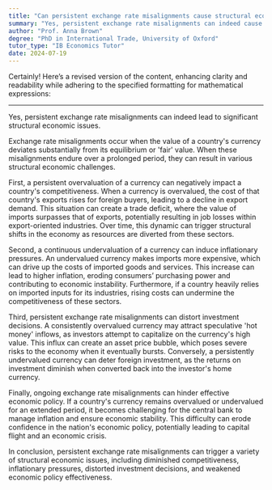 ```yaml
---
title: "Can persistent exchange rate misalignments cause structural economic issues?"
summary: "Yes, persistent exchange rate misalignments can indeed cause structural economic issues."
author: "Prof. Anna Brown"
degree: "PhD in International Trade, University of Oxford"
tutor_type: "IB Economics Tutor"
date: 2024-07-19
---
```


Certainly! Here’s a revised version of the content, enhancing clarity and readability while adhering to the specified formatting for mathematical expressions:

---

Yes, persistent exchange rate misalignments can indeed lead to significant structural economic issues.

Exchange rate misalignments occur when the value of a country's currency deviates substantially from its equilibrium or 'fair' value. When these misalignments endure over a prolonged period, they can result in various structural economic challenges.

First, a persistent overvaluation of a currency can negatively impact a country's competitiveness. When a currency is overvalued, the cost of that country's exports rises for foreign buyers, leading to a decline in export demand. This situation can create a trade deficit, where the value of imports surpasses that of exports, potentially resulting in job losses within export-oriented industries. Over time, this dynamic can trigger structural shifts in the economy as resources are diverted from these sectors.

Second, a continuous undervaluation of a currency can induce inflationary pressures. An undervalued currency makes imports more expensive, which can drive up the costs of imported goods and services. This increase can lead to higher inflation, eroding consumers’ purchasing power and contributing to economic instability. Furthermore, if a country heavily relies on imported inputs for its industries, rising costs can undermine the competitiveness of these sectors.

Third, persistent exchange rate misalignments can distort investment decisions. A consistently overvalued currency may attract speculative 'hot money' inflows, as investors attempt to capitalize on the currency's high value. This influx can create an asset price bubble, which poses severe risks to the economy when it eventually bursts. Conversely, a persistently undervalued currency can deter foreign investment, as the returns on investment diminish when converted back into the investor's home currency.

Finally, ongoing exchange rate misalignments can hinder effective economic policy. If a country's currency remains overvalued or undervalued for an extended period, it becomes challenging for the central bank to manage inflation and ensure economic stability. This difficulty can erode confidence in the nation's economic policy, potentially leading to capital flight and an economic crisis.

In conclusion, persistent exchange rate misalignments can trigger a variety of structural economic issues, including diminished competitiveness, inflationary pressures, distorted investment decisions, and weakened economic policy effectiveness.
    